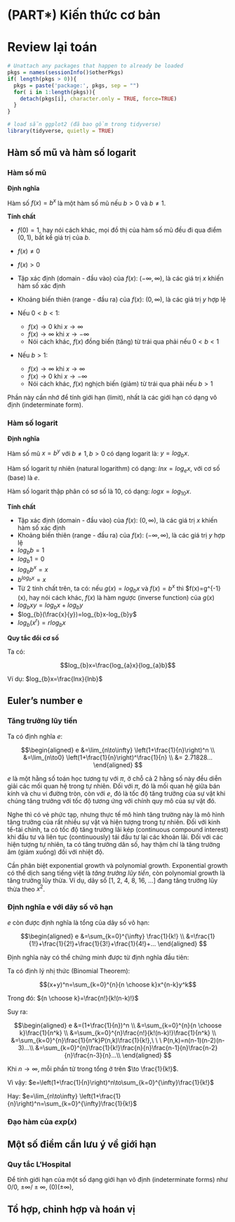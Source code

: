 # (PART\*) Kiến thức cơ bản {-}


# Review lại toán

```r
# Unattach any packages that happen to already be loaded
pkgs = names(sessionInfo()$otherPkgs)
if( length(pkgs > 0)){
  pkgs = paste('package:', pkgs, sep = "")
  for( i in 1:length(pkgs)){
    detach(pkgs[i], character.only = TRUE, force=TRUE)
  }
}
```






```r
# load sẵn ggplot2 (đã bao gồm trong tidyverse)
library(tidyverse, quietly = TRUE)
```

## Hàm số mũ và hàm số logarit

### Hàm số mũ

__Định nghĩa__

Hàm số $f(x) = b^x$ là một hàm số mũ nếu $b>0$ và $b \neq 1$.

__Tính chất__

- $f(0) = 1$, hay nói cách khác, mọi đồ thị của hàm số mũ đều đi qua điểm $(0,1)$, bất kể giá trị của $b$.
- $f(x) \neq 0$
- $f(x) > 0$
- Tập xác định (domain - đầu vào) của $f(x)$: $(-\infty, \infty)$, là các giá trị $x$ khiến hàm số xác định
- Khoảng biến thiên (range - đầu ra) của $f(x)$: $(0, \infty)$, là các giá trị $y$ hợp lệ
- Nếu $0<b<1$:

    + $f(x) \to 0$ khi $x \to \infty$
    + $f(x) \to \infty$ khi $x\to-\infty$
    + Nói cách khác, $f(x)$ đồng biến (tăng) từ trái qua phải nếu $0<b<1$
    
- Nếu $b>1$: 

    + $f(x) \to \infty$ khi $x \to \infty$
    + $f(x) \to 0$ khi $x\to-\infty$
    + Nói cách khác, $f(x)$ nghịch biến (giảm) từ trái qua phải nếu $b>1$
    
Phần này cần nhớ để tính giới hạn (limit), nhất là các giới hạn có dạng vô định (indeterminate form).

### Hàm số logarit

__Định nghĩa__

Hàm số mũ $x=b^y$ với $b\neq1, b>0$ có dạng logarit là: $y=log_{b}x$.

Hàm số logarit tự nhiên (natural logarithm) có dạng: $lnx=log_{e}x$, với cơ số (base) là $e$.

Hàm số logarit thập phân có sơ số là 10, có dạng: $logx=log_{10}x$.

__Tính chất__

- Tập xác định (domain - đầu vào) của $f(x)$: $(0, \infty)$, là các giá trị $x$ khiến hàm số xác định
- Khoảng biến thiên (range - đầu ra) của $f(x)$: $(-\infty, \infty)$, là các giá trị $y$ hợp lệ
- $log_{b}b=1$
- $log_{b}1=0$
- $log_{b}b^x=x$
- $b^{log_{b}x}=x$
- Từ 2 tính chất trên, ta có: nếu $g(x)=log_{b}x$ và $f(x)=b^x$ thì $f(x)=g^{-1}(x), hay nói cách khác, $f(x)$ là hàm ngược (inverse function) của $g(x)$
- $log_{b}xy=log_{b}x + log_{b}y$
- $log_{b}(\frac{x}{y})=log_{b}x-log_{b}y$
- $log_{b}(x^r)=rlog_{b}x$

__Quy tắc đổi cơ số__

Ta có:

$$log_{b}x=\frac{log_{a}x}{log_{a}b}$$

Ví dụ: $log_{b}x=\frac{lnx}{lnb}$


## Euler's number e

### Tăng trưởng lũy tiến

Ta có định nghĩa $e$:

$$\begin{aligned}
e
&=\lim_{n\to\infty} \left(1+\frac{1}{n}\right)^n \\
&=\lim_{n\to0} \left(1+\frac{1}{n}\right)^\frac{1}{n} \\
&= 2.71828...
\end{aligned}
$$

$e$ là một hằng số toán học tương tự với $\pi$, ở chỗ cả 2 hằng số này đều diễn giải các mối quan hệ trong tự nhiên. Đối với $\pi$, đó là mối quan hệ giữa bán kính và chu vi đường tròn, còn với $e$, đó là tốc độ tăng trưởng của sự vật khi chúng tăng trưởng với tốc độ tương ứng với chính quy mô của sự vật đó.

Nghe thì có vẻ phức tạp, nhưng thực tế mô hình tăng trường này là mô hình tăng trưởng của rất nhiều sự vật và hiện tượng trong tự nhiên. Đối với kinh tế-tài chính, ta có tốc độ tăng trưởng lãi kép (continuous compound interest) khi đầu tư và liên tục (continuously) tái đầu tư lại các khoản lãi. Đối với các hiện tượng tự nhiên, ta có tăng trưởng dân số, hay thậm chí là tăng trưởng âm (giảm xuống) đối với nhiệt độ.

Cần phân biệt exponential growth và polynomial growth. Exponential growth có thể dịch sang tiếng việt là _tăng trưởng lũy tiến_, còn polynomial growth là tăng trưởng lũy thừa. Ví dụ, dãy số [1, 2, 4, 8, 16, ...] đang tăng trưởng lũy thừa theo $x^2$. 

### Định nghĩa e với dãy số vô hạn

$e$ còn được định nghĩa là tổng của dãy số vô hạn:

$$\begin{aligned}
e
&=\sum_{k=0}^{\infty} \frac{1}{k!} \\
&=\frac{1}{1!}+\frac{1}{2!}+\frac{1}{3!}+\frac{1}{4!}+...
\end{aligned}
$$

Định nghĩa này có thể chứng minh được từ định nghĩa đầu tiên:

Ta có định lý nhị thức (Binomial Theorem):

$$(x+y)^n=\sum_{k=0}^{n}{n \choose k}x^{n-k}y^k$$

Trong đó: ${n \choose k}=\frac{n!}{k!(n-k)!}$

Suy ra:

$$\begin{aligned}
e
&=(1+\frac{1}{n})^n \\
&=\sum_{k=0}^{n}{n \choose k}\frac{1}{n^k} \\
&=\sum_{k=0}^{n}\frac{n!}{k!(n-k)!}\frac{1}{n^k} \\
&=\sum_{k=0}^{n}\frac{1}{n^k}P(n,k)\frac{1}{k!},\ \ \ P(n,k)=n(n-1)(n-2)(n-3)...\\
&=\sum_{k=0}^{n}\frac{1}{k!}\frac{n}{n}\frac{n-1}{n}\frac{n-2}{n}\frac{n-3}{n}...\\
\end{aligned}
$$

Khi $n \to \infty$, mỗi phần tử trong tổng ở trên $\to \frac{1}{k!}$.

Vì vậy: $e=\left(1+\frac{1}{n}\right)^n\to\sum_{k=0}^{\infty}\frac{1}{k!}$

Hay: $e=\lim_{n\to\infty} \left(1+\frac{1}{n}\right)^n=\sum_{k=0}^{\infty}\frac{1}{k!}$


### Đạo hàm của $exp(x)$


## Một số điểm cần lưu ý về giới hạn

### Quy tắc L'Hospital

Để tính giới hạn của một số dạng giới hạn vô định (indeterminate forms) như $0/0$, $\pm\infty/\pm\infty$, $(0)(\pm\infty)$, 

## Tổ hợp, chỉnh hợp và hoán vị


